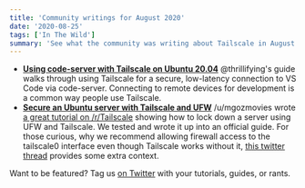 ```yaml
---
title: 'Community writings for August 2020'
date: '2020-08-25'
tags: ['In The Wild']
summary: 'See what the community was writing about Tailscale in August 2020'
---
```


<NewsletterRepublishing />

- [**Using code-server with Tailscale on Ubuntu 20.04**](https://www.notion.so/Install-code-server-on-Ubuntu-20-04-with-Tailscale-f73cc18ed34f46ee8c94bb93ec77f288)
  @thrillifying's guide walks through using Tailscale for a secure, low-latency connection to VS Code via code-server. Connecting to remote devices for development is a common way people use Tailscale.
- [**Secure an Ubuntu server with Tailscale and UFW**](https://tailscale.com/kb/1077/secure-server-ubuntu-18-04)
  /u/mgozmovies wrote [a great tutorial on /r/Tailscale](https://old.reddit.com/r/Tailscale/comments/hwnc0l/restricting_ssh_access_to_tailscale_interface_on/) showing how to lock down a server using UFW and Tailscale. We tested and wrote it up into an official guide. For those curious, why we recommend allowing firewall access to the tailscale0 interface even though Tailscale works without it, [this twitter thread](https://mobile.twitter.com/dave_universetf/status/1288887238537838592) provides some extra context.

Want to be featured? Tag us [on Twitter](https://twitter.com/tailscale) with your tutorials, guides, or rants.
